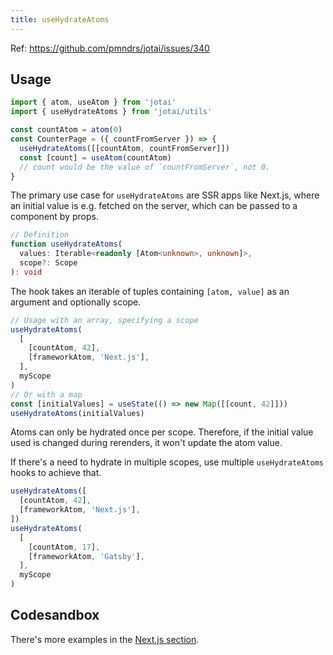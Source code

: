 ```yaml
---
title: useHydrateAtoms
---
```


Ref: https://github.com/pmndrs/jotai/issues/340

## Usage

```js
import { atom, useAtom } from 'jotai'
import { useHydrateAtoms } from 'jotai/utils'

const countAtom = atom(0)
const CounterPage = ({ countFromServer }) => {
  useHydrateAtoms([[countAtom, countFromServer]])
  const [count] = useAtom(countAtom)
  // count would be the value of `countFromServer`, not 0.
}
```

The primary use case for `useHydrateAtoms` are SSR apps like Next.js, where an initial value is e.g. fetched on the server, which can be passed to a component by props.

```ts
// Definition
function useHydrateAtoms(
  values: Iterable<readonly [Atom<unknown>, unknown]>,
  scope?: Scope
): void
```

The hook takes an iterable of tuples containing `[atom, value]` as an argument and optionally scope.

```js
// Usage with an array, specifying a scope
useHydrateAtoms(
  [
    [countAtom, 42],
    [frameworkAtom, 'Next.js'],
  ],
  myScope
)
// Or with a map
const [initialValues] = useState(() => new Map([[count, 42]]))
useHydrateAtoms(initialValues)
```

Atoms can only be hydrated once per scope. Therefore, if the initial value used is changed during rerenders, it won't update the atom value.

If there's a need to hydrate in multiple scopes, use multiple `useHydrateAtoms` hooks to achieve that.

```js
useHydrateAtoms([
  [countAtom, 42],
  [frameworkAtom, 'Next.js'],
])
useHydrateAtoms(
  [
    [countAtom, 17],
    [frameworkAtom, 'Gatsby'],
  ],
  myScope
)
```

## Codesandbox

<CodeSandbox id="snu7n" />

There's more examples in the [Next.js section](../guides/nextjs.mdx).
